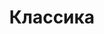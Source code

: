 ---
title: "Классика"
hero_image: "./catalog_img1.jpg"
hero_image_alt: "Классика фасад"
description: "Lorem ipsum dolor sit amet, consectetur adipiscing elit, sed do eiusmod tempor."
price: "от 5 000 ₽"
params: "234х546;234х546;234х546"
link: "/test1"
tag: "Фасады"
---